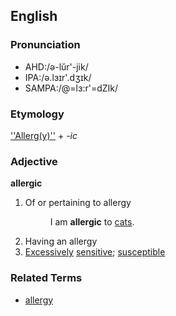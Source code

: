 ==English==
===Pronunciation===
*AHD:/ə-lŭr'-jik/
*IPA:/ə.lɜɪr'.dʒɪk/
*SAMPA:/@=lɜ:r'=dZIk/

===Etymology===
[[''Allerg(y)'']] + ''-ic''

===Adjective===
'''allergic'''

# Of or pertaining to allergy
#:  I am '''allergic''' to [[cats]].
# Having an allergy
# [[Excessively]] [[sensitive]]; [[susceptible]]

===Related Terms===
*[[allergy]]